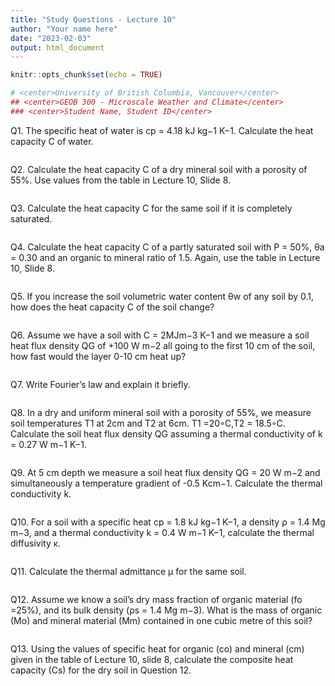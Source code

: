 ```yaml
---
title: "Study Questions - Lecture 10"
author: "Your name here"
date: "2023-02-03"
output: html_document
---
```


```r
knitr::opts_chunk$set(echo = TRUE)
```

```r
# <center>University of British Columbia, Vancouver</center> 
## <center>GEOB 300 - Microscale Weather and Climate</center>  
### <center>Student Name, Student ID</center> 
```

Q1. The specific heat of water is cp = 4.18 kJ kg−1 K−1. Calculate the heat capacity C of water.


```r

```

Q2. Calculate the heat capacity C of a dry mineral soil with a porosity of 55%. Use values from the table in Lecture 10, Slide 8.


```r

```

Q3. Calculate the heat capacity C for the same soil if it is completely saturated.


```r

```

Q4. Calculate the heat capacity C of a partly saturated soil with P = 50%, θa = 0.30 and an organic to mineral ratio of 1.5. Again, use the table in Lecture 10, Slide 8.


```r

```

Q5. If you increase the soil volumetric water content θw of any soil by 0.1, how does the heat capacity C of the soil change?


```r

```

Q6. Assume we have a soil with C = 2MJm−3 K−1 and we measure a soil heat flux density QG of +100 W m−2 all going to the first 10 cm of the soil, how fast would the layer 0-10 cm heat up?


```r

```

Q7. Write Fourier’s law and explain it briefly.


```r

```

Q8. In a dry and uniform mineral soil with a porosity of 55%, we measure soil temperatures T1 at 2cm and T2 at 6cm. T1 =20◦C,T2 = 18.5◦C. Calculate the soil heat flux density QG assuming a thermal conductivity of k = 0.27 W m−1 K−1.


```r

```

Q9. At 5 cm depth we measure a soil heat flux density QG = 20 W m−2 and simultaneously a temperature gradient of -0.5 Kcm−1. Calculate the thermal conductivity k.


```r

```

Q10. For a soil with a specific heat cp = 1.8 kJ kg−1 K−1, a density ρ = 1.4 Mg m−3, and a thermal conductivity k = 0.4 W m−1 K−1, calculate the thermal diffusivity κ.


```r

```

Q11. Calculate the thermal admittance μ for the same soil.


```r

```

Q12. Assume we know a soil’s dry mass fraction of organic material (fo =25%), and its bulk density (ρs = 1.4 Mg m−3). What is the mass of organic (Mo) and mineral material (Mm) contained in one cubic metre of this soil?


```r

```

Q13. Using the values of specific heat for organic (co) and mineral (cm) given in the table of Lecture 10, slide 8, calculate the composite heat capacity (Cs) for the dry soil in Question 12.


```r

```
